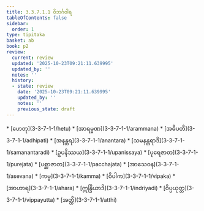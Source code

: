 ```yaml
---
title: 3.3.7.1.1 ဝိဘင်္ဂဝါရ
tableOfContents: false
sidebar:
  order: 1
type: tipitaka
basket: ab
book: p2
review:
  current: review
  updated: '2025-10-23T09:21:11.639995'
  updated_by: ''
  notes: ''
  history:
  - state: review
    date: '2025-10-23T09:21:11.639995'
    updated_by: ''
    notes: ''
    previous_state: draft
---
```



<ReviewStatus review={frontmatter.review} showDetails={true} />

<HypothesisAnnotation frontmatter={frontmatter} />

<DynamicBreadcrumb />



<TableOfContents book="p2" section="3.3.7.1.1">
* [ဟေတု](3-3-7-1-1/hetu)
* [အာရမ္မဏ](3-3-7-1-1/arammana)
* [အဓိပတိ](3-3-7-1-1/adhipati)
* [အနန္တရ](3-3-7-1-1/anantara)
* [သမနန္တရာဒိ](3-3-7-1-1/samanantaradi)
* [ဥပနိဿယ](3-3-7-1-1/upanissaya)
* [ပုရေဇာတ](3-3-7-1-1/purejata)
* [ပစ္ဆာဇာတ](3-3-7-1-1/pacchajata)
* [အာသေဝန](3-3-7-1-1/asevana)
* [ကမ္မ](3-3-7-1-1/kamma)
* [ဝိပါက](3-3-7-1-1/vipaka)
* [အာဟာရ](3-3-7-1-1/ahara)
* [ဣန္ဒြိယာဒိ](3-3-7-1-1/indriyadi)
* [ဝိပ္ပယုတ္တ](3-3-7-1-1/vippayutta)
* [အတ္ထိ](3-3-7-1-1/atthi)
</TableOfContents>